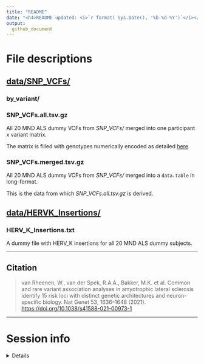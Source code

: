 ```yaml
---
title: "README"
date: "<h4>README updated: <i>`r format( Sys.Date(), '%b-%d-%Y')`</i></h4>"
output:
  github_document
---
```


# File descriptions 
 
## [data/SNP_VCFs/](https://github.com/DEMON-NEUROHACK/Challenge-3-London-Team-C/tree/main/data/SNP_VCFs) 

### by_variant/

### SNP_VCFs.all.tsv.gz 

All 20 MND ALS dummy VCFs from *SNP_VCFs/* merged into one participant x variant matrix.

The matrix is filled with genotypes numerically encoded as detailed [here](https://github.com/DEMON-NEUROHACK/Challenge-3-London-Team-C/blob/main/data/genotype_encodings.csv). 

### SNP_VCFs.merged.tsv.gz 

All 20 MND ALS dummy VCFs from *SNP_VCFs/* merged into a `data.table` in long-format. 

This is the data from which *SNP_VCFs.all.tsv.gz* is derived.  


## [data/HERVK_Insertions/](https://github.com/DEMON-NEUROHACK/Challenge-3-London-Team-C/tree/main/data/HERVK_Insertions)  

### HERV_K_Insertions.txt 

A dummy file with HERV_K insertions for all 20 MND ALS dummy subjects. 


<hr> 

## Citation 

> van Rheenen, W., van der Spek, R.A.A., Bakker, M.K. et al. Common and rare variant association analyses in amyotrophic lateral sclerosis identify 15 risk loci with distinct genetic architectures and neuron-specific biology. Nat Genet 53, 1636–1648 (2021). [https://doi.org/10.1038/s41588-021-00973-1](https://doi.org/10.1038/s41588-021-00973-1) 


<hr> 

# Session info

<details>

```r
utils::sessionInfo()
```

</details>
<br> 